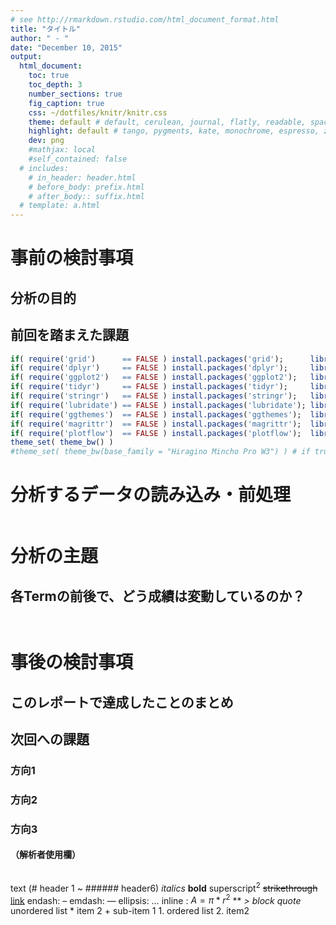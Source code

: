 ```yaml
---
# see http://rmarkdown.rstudio.com/html_document_format.html
title: "タイトル"
author: " - "
date: "December 10, 2015"
output: 
  html_document: 
    toc: true
    toc_depth: 3
    number_sections: true
    fig_caption: true
    css: ~/dotfiles/knitr/knitr.css
    theme: default # default, cerulean, journal, flatly, readable, spacelab, united, cosmo
    highlight: default # tango, pygments, kate, monochrome, espresso, zenburn, haddock, textmate
    dev: png
    #mathjax: local
    #self_contained: false
  # includes:
    # in_header: header.html
    # before_body: prefix.html
    # after_body:: suffix.html
  # template: a.html
---
```


# 事前の検討事項
## 分析の目的
## 前回を踏まえた課題

```r
if( require('grid')      == FALSE ) install.packages('grid');      library('grid',      quietly = TRUE, warn.conflicts = FALSE)
if( require('dplyr')     == FALSE ) install.packages('dplyr');     library('dplyr',     quietly = TRUE, warn.conflicts = FALSE)
if( require('ggplot2')   == FALSE ) install.packages('ggplot2');   library('ggplot2',   quietly = TRUE, warn.conflicts = FALSE)
if( require('tidyr')     == FALSE ) install.packages('tidyr');     library('tidyr',     quietly = TRUE, warn.conflicts = FALSE)
if( require('stringr')   == FALSE ) install.packages('stringr');   library('stringr',   quietly = TRUE, warn.conflicts = FALSE)
if( require('lubridate') == FALSE ) install.packages('lubridate'); library('lubridate', quietly = TRUE, warn.conflicts = FALSE)
if( require('ggthemes')  == FALSE ) install.packages('ggthemes');  library('ggthemes',  quietly = TRUE, warn.conflicts = FALSE)
if( require('magrittr')  == FALSE ) install.packages('magrittr');  library('magrittr',  quietly = TRUE, warn.conflicts = FALSE)
if( require('plotflow')  == FALSE ) install.packages('plotflow');  library('plotflow',  quietly = TRUE, warn.conflicts = FALSE)
theme_set( theme_bw() )
#theme_set( theme_bw(base_family = "Hiragino Mincho Pro W3") ) # if true, I cannot use pdf() for a font problem
```

# 分析するデータの読み込み・前処理

```r

```


# 分析の主題
## 各Termの前後で、どう成績は変動しているのか？

```r

```

```r

```


# 事後の検討事項
## このレポートで達成したことのまとめ
## 次回への課題
### 方向1
### 方向2
### 方向3


#### （解析者使用欄）

```r

```


text (# header 1 ~ ###### header6)
*italics*
**bold**
superscript^2^
~~strikethrough~~
[link](www.rstudio.com)
endash: --
emdash: ---
ellipsis: ...
inline : $A = \pi * r^{2}$
<!-- ![Logo](logo.png) -->
***
> block quote
* unordered list
* item 2
  + sub-item 1
1. ordered list
2. item2

